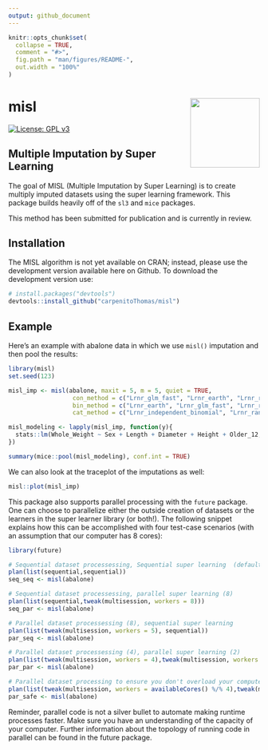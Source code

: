 ```yaml
---
output: github_document
---
```


<!-- README.md is generated from README.Rmd. Please edit that file -->

```r
knitr::opts_chunk$set(
  collapse = TRUE,
  comment = "#>",
  fig.path = "man/figures/README-",
  out.width = "100%"
)
```

# misl <a href='/'><img src='misl_hex.png' align="right" height="139" /></a>

[![License: GPL v3](https://img.shields.io/badge/License-GPL%20v3-blue.svg)](https://www.gnu.org/licenses/gpl-3.0)

## Multiple Imputation by Super Learning 

The goal of MISL (Multiple Imputation by Super Learning) is to create multiply imputed datasets using the super learning framework. This package builds heavily off of the `sl3` and `mice` packages.

This method has been submitted for publication and is currently in review.

## Installation

The MISL algorithm is not yet available on CRAN; instead, please use the development version available here on Github. To download the development version use:

``` r
# install.packages("devtools")
devtools::install_github("carpenitoThomas/misl")
```
## Example

Here's an example with abalone data in which we use `misl()` imputation and then pool the results:

```r
library(misl)
set.seed(123)

misl_imp <- misl(abalone, maxit = 5, m = 5, quiet = TRUE,
                  con_method = c("Lrnr_glm_fast", "Lrnr_earth", "Lrnr_ranger"),
                  bin_method = c("Lrnr_earth", "Lrnr_glm_fast", "Lrnr_ranger"),
                  cat_method = c("Lrnr_independent_binomial", "Lrnr_ranger"))

misl_modeling <- lapply(misl_imp, function(y){
  stats::lm(Whole_Weight ~ Sex + Length + Diameter + Height + Older_12, data = y$datasets)
})

summary(mice::pool(misl_modeling), conf.int = TRUE)
```

We can also look at the traceplot of the imputations as well:

```r
misl::plot(misl_imp)
```

This package also supports parallel processing with the `future` package. One can choose to parallelize either the outside creation of datasets or the learners in the super learner library (or both!). The following snippet explains how this can be accomplished with four test-case scenarios (with an assumption that our computer has 8 cores):

```r
library(future)

# Sequential dataset processessing, Sequential super learning  (default)
plan(list(sequential,sequential))
seq_seq <- misl(abalone)

# Sequential dataset processessing, parallel super learning (8) 
plan(list(sequential,tweak(multisession, workers = 8)))
seq_par <- misl(abalone)

# Parallel dataset processessing (8), sequential super learning 
plan(list(tweak(multisession, workers = 5), sequential))
par_seq <- misl(abalone)

# Parallel dataset processessing (4), parallel super learning (2) 
plan(list(tweak(multisession, workers = 4),tweak(multisession, workers = 2)))
par_par <- misl(abalone)

# Parallel dataset processing to ensure you don't overload your computer
plan(list(tweak(multisession, workers = availableCores() %/% 4),tweak(multisession, workers = 4)))
par_safe <- misl(abalone)

```

Reminder, parallel code is not a silver bullet to automate making runtime processes faster. Make sure you have an understanding of the capacity of your computer. Further information about the topology of running code in parallel can be found in the future package.
